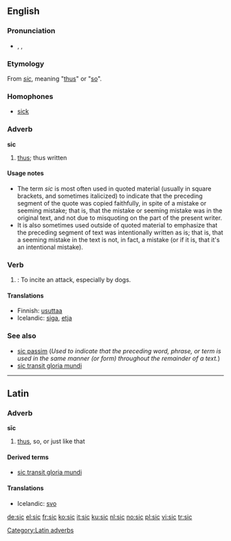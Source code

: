 ==English==

===Pronunciation===
*{{enPR|sĭk}}, {{IPA|/sɪk/}}, {{SAMPA|/<tt>sIk</tt>/}}
*:{{rhymes|ɪk}}

===Etymology===
From {{L.}} ''[[sic#Latin|sic]]'', meaning "[[thus]]" or "[[so]]".

===Homophones===
*[[sick]]

===Adverb===
'''sic'''

# [[thus]]; thus written

====Usage notes====
*The term ''sic'' is most often used in quoted material (usually in square brackets, and sometimes italicized) to indicate that the preceding segment of the quote was copied faithfully, in spite of a mistake or seeming mistake; that is, that the mistake or seeming mistake was in the original text, and not due to misquoting on the part of the present writer.
*It is also sometimes used outside of quoted material to emphasize that the preceding segment of text was intentionally written as is; that is, that a seeming mistake in the text is not, in fact, a mistake (or if it is, that it's an intentional mistake).

===Verb===
{{en-verb|sic|c|ing}}

# {{transitive}}: To incite an attack, especially by dogs.

====Translations====
*Finnish: [[usuttaa]]
*Icelandic: [[siga]], [[etja]]

===See also===
* [[sic passim]] (''Used to indicate that the preceding word, phrase, or term is used in the same manner (or form) throughout the remainder of a text.'')
* [[sic transit gloria mundi]]

----

==Latin==
===Adverb===
'''sīc'''

# [[thus]], so, or just like that

====Derived terms====
* [[sic transit gloria mundi]]

====Translations====
* Icelandic: [[svo]]

[[Category:Latin adverbs]]

[[de:sic]]
[[el:sic]]
[[fr:sic]]
[[ko:sic]]
[[it:sic]]
[[ku:sic]]
[[nl:sic]]
[[no:sic]]
[[pl:sic]]
[[vi:sic]]
[[tr:sic]]